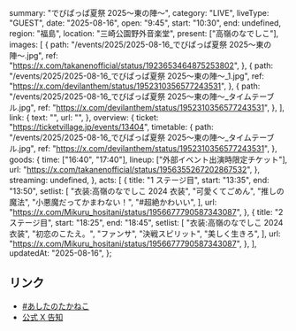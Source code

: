   summary: "でびぱっぱ夏祭 2025〜東の陣〜",
  category: "LIVE",
  liveType: "GUEST",
  date: "2025-08-16",
  open: "9:45",
  start: "10:30",
  end: undefined,
  region: "福島",
  location: "三崎公園野外音楽堂",
  present: ["高嶺のなでしこ"],
  images: [
    {
      path: "/events/2025/2025-08-16_でびぱっぱ夏祭 2025〜東の陣〜.jpg",
      ref: "https://x.com/takanenofficial/status/1923653464875253802",
    },
    {
      path: "/events/2025/2025-08-16_でびぱっぱ夏祭 2025〜東の陣〜_1.jpg",
      ref: "https://x.com/devilanthem/status/1952310356577243531",
    },
    {
      path: "/events/2025/2025-08-16_でびぱっぱ夏祭 2025〜東の陣〜_タイムテーブル.jpg",
      ref: "https://x.com/devilanthem/status/1952310356577243531",
    },
  ],
  link: {
    text: "",
    url: "",
  },
  overview: {
    ticket: "https://ticketvillage.jp/events/13404",
    timetable: {
      path: "/events/2025/2025-08-16_でびぱっぱ夏祭 2025〜東の陣〜_タイムテーブル.jpg",
      ref: "https://x.com/devilanthem/status/1952310356577243531",
    },
    goods: {
      time: ["16:40", "17:40"],
      lineup: ["外部イベント出演時限定チケット"],
      url: "https://x.com/takanenofficial/status/1956355267202867532",
    },
    streaming: undefined,
  },
  acts: [
    {
      title: "1 ステージ目",
      start: "13:35",
      end: "13:50",
      setlist: [
        "衣装:高嶺のなでしこ 2024 衣装",
        "可愛くてごめん",
        "推しの魔法",
        "小悪魔だってかまわない！",
        "#超絶かわいい",
      ],
      url: "https://x.com/Mikuru_hositani/status/1956677790587343087",
    },
    {
      title: "2 ステージ目",
      start: "18:25",
      end: "18:45",
      setlist: [
        "衣装:高嶺のなでしこ 2024 衣装",
        "初恋のこたえ。",
        "ファンサ",
        "決戦スピリット",
        "美しく生きろ",
      ],
      url: "https://x.com/Mikuru_hositani/status/1956677790587343087",
    },
  ],
  updatedAt: "2025-08-16",
};

## リンク

- [#あしたのたかねこ](https://x.com/takanenofficial/status/1956355267202867532)
- [公式 X 告知](https://x.com/takanenofficial/status/1923653464875253802)
